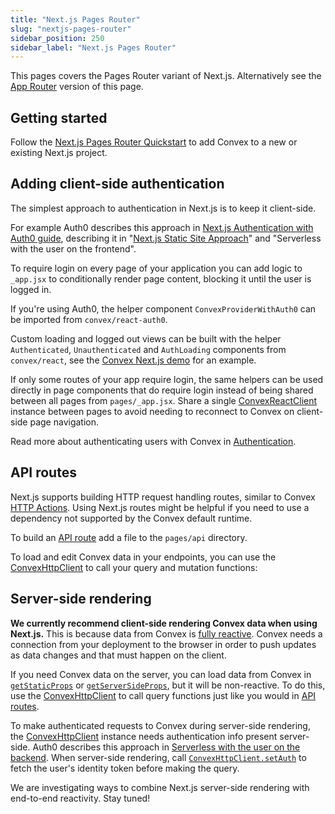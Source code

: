 ```yaml
---
title: "Next.js Pages Router"
slug: "nextjs-pages-router"
sidebar_position: 250
sidebar_label: "Next.js Pages Router"
---
```



This pages covers the Pages Router variant of Next.js. Alternatively see the
[App Router](/docs/client/react/nextjs/nextjs.mdx) version of this page.

## Getting started

Follow the
[Next.js Pages Router Quickstart](/docs/client/react/nextjs-pages-router/quickstart-nextjs-pages-router.mdx)
to add Convex to a new or existing Next.js project.

## Adding client-side authentication

The simplest approach to authentication in Next.js is to keep it client-side.

For example Auth0 describes this approach in
[Next.js Authentication with Auth0 guide](https://auth0.com/blog/ultimate-guide-nextjs-authentication-auth0),
describing it in
"[Next.js Static Site Approach](https://auth0.com/blog/ultimate-guide-nextjs-authentication-auth0/#Next-js-Static-Site-Approach)"
and "Serverless with the user on the frontend".

To require login on every page of your application you can add logic to
`_app.jsx` to conditionally render page content, blocking it until the user is
logged in.

If you're using Auth0, the helper component `ConvexProviderWithAuth0` can be
imported from `convex/react-auth0`.

<Snippet
  title="pages/_app.jsx"
  snippet="simpleAuthedApp"
  source={simpleAuthedAppTSX}
/>

Custom loading and logged out views can be built with the helper
`Authenticated`, `Unauthenticated` and `AuthLoading` components from
`convex/react`, see the
[Convex Next.js demo](https://github.com/get-convex/convex-demos/tree/main/nextjs-pages-router/pages/_app.jsx)
for an example.

If only some routes of your app require login, the same helpers can be used
directly in page components that do require login instead of being shared
between all pages from `pages/_app.jsx`. Share a single
[ConvexReactClient](/api/classes/react.ConvexReactClient) instance between pages
to avoid needing to reconnect to Convex on client-side page navigation.

Read more about authenticating users with Convex in
[Authentication](/docs/auth.mdx).

## API routes

Next.js supports building HTTP request handling routes, similar to Convex
[HTTP Actions](/docs/functions/http-actions.mdx). Using Next.js routes might be
helpful if you need to use a dependency not supported by the Convex default
runtime.

To build an [API route](https://nextjs.org/docs/api-routes/introduction) add a
file to the `pages/api` directory.

To load and edit Convex data in your endpoints, you can use the
[ConvexHttpClient](/api/classes/browser.ConvexHttpClient) to call your query and
mutation functions:

<Snippet title="pages/api/clicks.js" source={apiTS} />

## Server-side rendering

**We currently recommend client-side rendering Convex data when using Next.js.**
This is because data from Convex is
[fully reactive](/docs/functions/query-functions.mdx#caching-reactivity). Convex
needs a connection from your deployment to the browser in order to push updates
as data changes and that must happen on the client.

If you need Convex data on the server, you can load data from Convex in
[`getStaticProps`](https://nextjs.org/docs/basic-features/data-fetching/get-static-props)
or
[`getServerSideProps`](https://nextjs.org/docs/basic-features/data-fetching/get-server-side-props),
but it will be non-reactive. To do this, use the
[ConvexHttpClient](/api/classes/browser.ConvexHttpClient) to call query
functions just like you would in [API routes](#api-routes).

To make authenticated requests to Convex during server-side rendering, the
[ConvexHttpClient](/api/classes/browser.ConvexHttpClient) instance needs
authentication info present server-side. Auth0 describes this approach in
[Serverless with the user on the backend](https://auth0.com/blog/ultimate-guide-nextjs-authentication-auth0/#Serverless-with-the-user-on-the-backend).
When server-side rendering, call
[`ConvexHttpClient.setAuth`](/api/classes/browser.ConvexHttpClient#setauth) to
fetch the user's identity token before making the query.

We are investigating ways to combine Next.js server-side rendering with
end-to-end reactivity. Stay tuned!

